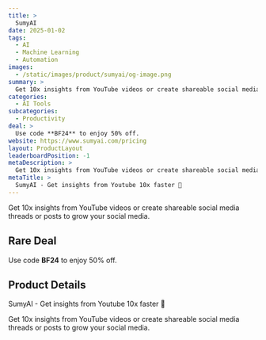 ```yaml
---
title: >
  SumyAI
date: 2025-01-02
tags:
  - AI
  - Machine Learning
  - Automation
images:
  - /static/images/product/sumyai/og-image.png
summary: >
  Get 10x insights from YouTube videos or create shareable social media threads or posts to grow your social media.
categories:
  - AI Tools
subcategories:
  - Productivity
deal: >
  Use code **BF24** to enjoy 50% off.
website: https://www.sumyai.com/pricing
layout: ProductLayout
leaderboardPosition: -1
metaDescription: >
  Get 10x insights from YouTube videos or create shareable social media threads or posts to grow your social media.
metaTitle: >
  SumyAI - Get insights from Youtube 10x faster 🚀
---
```

Get 10x insights from YouTube videos or create shareable social media threads or posts to grow your social media.

## Rare Deal

Use code **BF24** to enjoy 50% off.

## Product Details

SumyAI - Get insights from Youtube 10x faster 🚀

Get 10x insights from YouTube videos or create shareable social media threads or posts to grow your social media.

